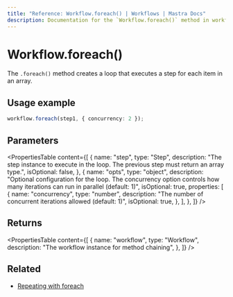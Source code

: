 ```yaml
---
title: "Reference: Workflow.foreach() | Workflows | Mastra Docs"
description: Documentation for the `Workflow.foreach()` method in workflows, which creates a loop that executes a step for each item in an array.
---
```


# Workflow.foreach()

The `.foreach()` method creates a loop that executes a step for each item in an array.

## Usage example

```typescript copy
workflow.foreach(step1, { concurrency: 2 });
```

## Parameters

<PropertiesTable
  content={[
    {
      name: "step",
      type: "Step",
      description:
        "The step instance to execute in the loop. The previous step must return an array type.",
      isOptional: false,
    },
    {
      name: "opts",
      type: "object",
      description:
        "Optional configuration for the loop. The concurrency option controls how many iterations can run in parallel (default: 1)",
      isOptional: true,
      properties: [
        {
          name: "concurrency",
          type: "number",
          description:
            "The number of concurrent iterations allowed (default: 1)",
          isOptional: true,
        },
      ],
    },
  ]}
/>

## Returns

<PropertiesTable
  content={[
    {
      name: "workflow",
      type: "Workflow",
      description: "The workflow instance for method chaining",
    },
  ]}
/>

## Related

- [Repeating with foreach](/docs/workflows/control-flow#looping-with-foreach)
